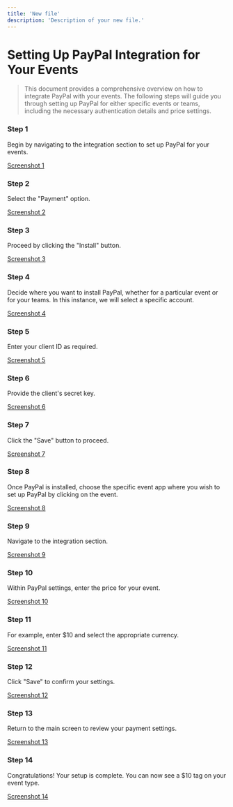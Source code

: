 ```yaml
---
title: 'New file'
description: 'Description of your new file.'
---
```


# Setting Up PayPal Integration for Your Events

> This document provides a comprehensive overview on how to integrate PayPal with your events. The following steps will guide you through setting up PayPal for either specific events or teams, including the necessary authentication details and price settings.

### Step 1

Begin by navigating to the integration section to set up PayPal for your events.

[Screenshot 1](images/image1.jpg)

### Step 2

Select the "Payment" option.

[Screenshot 2](images/image2.jpg)

### Step 3

Proceed by clicking the "Install" button.

[Screenshot 3](images/image3.jpg)

### Step 4

Decide where you want to install PayPal, whether for a particular event or for your teams. In this instance, we will select a specific account.

[Screenshot 4](images/image4.jpg)

### Step 5

Enter your client ID as required.

[Screenshot 5](images/image5.jpg)

### Step 6

Provide the client's secret key.

[Screenshot 6](images/image6.jpg)

### Step 7

Click the "Save" button to proceed.

[Screenshot 7](images/image7.jpg)

### Step 8

Once PayPal is installed, choose the specific event app where you wish to set up PayPal by clicking on the event.

[Screenshot 8](images/image8.jpg)

### Step 9

Navigate to the integration section.

[Screenshot 9](images/image9.jpg)

### Step 10

Within PayPal settings, enter the price for your event.

[Screenshot 10](images/image10.jpg)

### Step 11

For example, enter $10 and select the appropriate currency.

[Screenshot 11](images/image11.jpg)

### Step 12

Click "Save" to confirm your settings.

[Screenshot 12](images/image12.jpg)

### Step 13

Return to the main screen to review your payment settings.

[Screenshot 13](images/image13.jpg)

### Step 14

Congratulations! Your setup is complete. You can now see a $10 tag on your event type.

[Screenshot 14](images/image14.jpg)